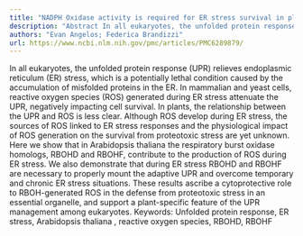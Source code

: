 ```yaml
---
title: "NADPH Oxidase activity is required for ER stress survival in plants"
description: "Abstract In all eukaryotes, the unfolded protein response (UPR) relieves endoplasmic reticulum (ER) stress, which is a potentially lethal condition caused by the accumulation of misfolded proteins in ..."
authors: "Evan Angelos; Federica Brandizzi"
url: https://www.ncbi.nlm.nih.gov/pmc/articles/PMC6289879/
---
```


In all eukaryotes, the unfolded protein response (UPR) relieves endoplasmic reticulum (ER) stress, which is a potentially lethal condition caused by the accumulation of misfolded proteins in the ER. In mammalian and yeast cells, reactive oxygen species (ROS) generated during ER stress attenuate the UPR, negatively impacting cell survival. In plants, the relationship between the UPR and ROS is less clear. Although ROS develop during ER stress, the sources of ROS linked to ER stress responses and the physiological impact of ROS generation on the survival from proteotoxic stress are yet unknown. Here we show that in Arabidopsis thaliana the respiratory burst oxidase homologs, RBOHD and RBOHF, contribute to the production of ROS during ER stress. We also demonstrate that during ER stress RBOHD and RBOHF are necessary to properly mount the adaptive UPR and overcome temporary and chronic ER stress situations. These results ascribe a cytoprotective role to RBOH-generated ROS in the defense from proteotoxic stress in an essential organelle, and support a plant-specific feature of the UPR management among eukaryotes. Keywords: Unfolded protein response, ER stress, Arabidopsis thaliana , reactive oxygen species, RBOHD, RBOHF
